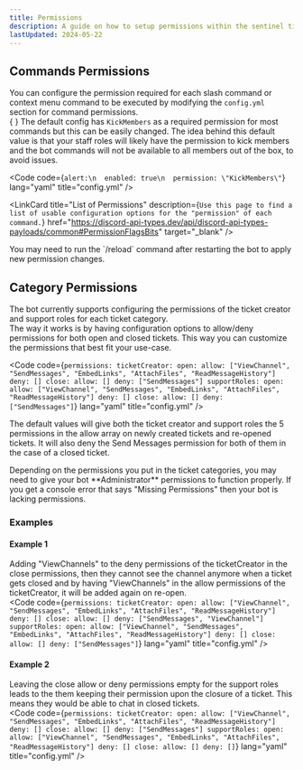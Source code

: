 ```yaml
---
title: Permissions
description: A guide on how to setup permissions within the sentinel tickets bot.
lastUpdated: 2024-05-22
---
```



## Commands Permissions
You can configure the permission required for each slash command or context menu command to be executed by modifying the `config.yml` section for command permissions.  
{ }
The default config has `KickMembers` as a required permission for most commands but this can be easily changed. The idea behind this default value is that your staff roles will likely have the permission to kick members and the bot commands will not be available to all members out of the box, to avoid issues.

<Code code={`alert:\n  enabled: true\n  permission: \"KickMembers\"`} lang="yaml" title="config.yml" />

   <LinkCard
     title="List of Permissions"
     description={`Use this page to find a list of usable configuration options for the "permission" of each command.`}
     href="https://discord-api-types.dev/api/discord-api-types-payloads/common#PermissionFlagsBits"
     target="_blank"
   />

   <Aside>You may need to run the `/reload` command after restarting the bot to apply new permission changes.</Aside>

## Category Permissions
The bot currently supports configuring the permissions of the ticket creator and support roles for each ticket category.  
The way it works is by having configuration options to allow/deny permissions for both open and closed tickets. This way you can customize the permissions that best fit your use-case.  

<Code code={`
permissions:
  ticketCreator:
    open:
      allow: ["ViewChannel", "SendMessages", "EmbedLinks", "AttachFiles", "ReadMessageHistory"]
      deny: []
    close:
      allow: []
      deny: ["SendMessages"]
  supportRoles:
    open:
      allow: ["ViewChannel", "SendMessages", "EmbedLinks", "AttachFiles", "ReadMessageHistory"]
      deny: []
    close:
      allow: []
      deny: ["SendMessages"]
`} lang="yaml" title="config.yml" />

The default values will give both the ticket creator and support roles the 5 permissions in the allow array on newly created tickets and re-opened tickets. It will also deny the Send Messages permission for both of them in the case of a closed ticket.

<Aside type="caution" title="Warning">
  Depending on the permissions you put in the ticket categories, you may need to give your bot **Administrator** permissions to function properly.  
  If you get a console error that says "Missing Permissions" then your bot is lacking permissions.
</Aside>

### Examples

#### Example 1
Adding "ViewChannels" to the deny permissions of the ticketCreator in the close permissions, then they cannot see the channel anymore when a ticket gets closed and by having "ViewChannels" in the allow permissions of the ticketCreator, it will be added again on re-open.  
<Code code={`
permissions:
  ticketCreator:
    open:
      allow: ["ViewChannel", "SendMessages", "EmbedLinks", "AttachFiles", "ReadMessageHistory"]
      deny: []
    close:
      allow: []
      deny: ["SendMessages", "ViewChannel"]
  supportRoles:
    open:
      allow: ["ViewChannel", "SendMessages", "EmbedLinks", "AttachFiles", "ReadMessageHistory"]
      deny: []
    close:
      allow: []
      deny: ["SendMessages"]
`} lang="yaml" title="config.yml" />  

#### Example 2
Leaving the close allow or deny permissions empty for the support roles leads to the them keeping their permission upon the closure of a ticket. This means they would be able to chat in closed tickets.  
<Code code={`
permissions:
  ticketCreator:
    open:
      allow: ["ViewChannel", "SendMessages", "EmbedLinks", "AttachFiles", "ReadMessageHistory"]
      deny: []
    close:
      allow: []
      deny: ["SendMessages"]
  supportRoles:
    open:
      allow: ["ViewChannel", "SendMessages", "EmbedLinks", "AttachFiles", "ReadMessageHistory"]
      deny: []
    close:
      allow: []
      deny: []
`} lang="yaml" title="config.yml" />